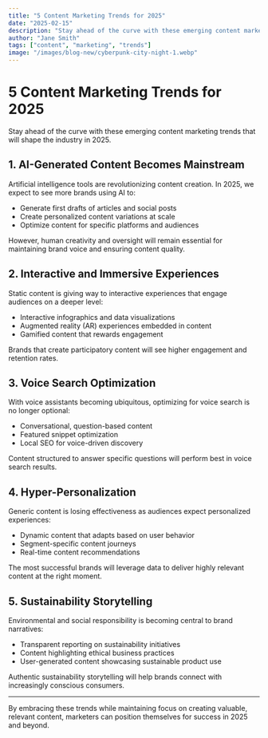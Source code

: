```yaml
---
title: "5 Content Marketing Trends for 2025"
date: "2025-02-15"
description: "Stay ahead of the curve with these emerging content marketing trends that will shape the industry in 2025."
author: "Jane Smith"
tags: ["content", "marketing", "trends"]
image: "/images/blog-new/cyberpunk-city-night-1.webp"
---
```


# 5 Content Marketing Trends for 2025

Stay ahead of the curve with these emerging content marketing trends that will shape the industry in 2025.

## 1. AI-Generated Content Becomes Mainstream

Artificial intelligence tools are revolutionizing content creation. In 2025, we expect to see more brands using AI to:

- Generate first drafts of articles and social posts
- Create personalized content variations at scale
- Optimize content for specific platforms and audiences

However, human creativity and oversight will remain essential for maintaining brand voice and ensuring content quality.

## 2. Interactive and Immersive Experiences

Static content is giving way to interactive experiences that engage audiences on a deeper level:

- Interactive infographics and data visualizations
- Augmented reality (AR) experiences embedded in content
- Gamified content that rewards engagement

Brands that create participatory content will see higher engagement and retention rates.

## 3. Voice Search Optimization

With voice assistants becoming ubiquitous, optimizing for voice search is no longer optional:

- Conversational, question-based content
- Featured snippet optimization
- Local SEO for voice-driven discovery

Content structured to answer specific questions will perform best in voice search results.

## 4. Hyper-Personalization

Generic content is losing effectiveness as audiences expect personalized experiences:

- Dynamic content that adapts based on user behavior
- Segment-specific content journeys
- Real-time content recommendations

The most successful brands will leverage data to deliver highly relevant content at the right moment.

## 5. Sustainability Storytelling

Environmental and social responsibility is becoming central to brand narratives:

- Transparent reporting on sustainability initiatives
- Content highlighting ethical business practices
- User-generated content showcasing sustainable product use

Authentic sustainability storytelling will help brands connect with increasingly conscious consumers.

---

By embracing these trends while maintaining focus on creating valuable, relevant content, marketers can position themselves for success in 2025 and beyond.